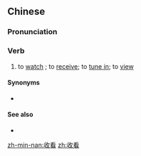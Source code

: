 ==Chinese==
{{zh-forms}}

===Pronunciation===
{{zh-pron
|m=shōukàn
|c=sau1 hon3
|mn=siu-khòaⁿ
|cat=v
}}

===Verb===
{{zh-verb}}

# to [[watch]] {{gloss|of television channels, shows, etc.}}; to [[receive]]; to [[tune in]]; to [[view]]

====Synonyms====
* {{qualifier|Cantonese}} {{zh-l|收睇}}

====See also====
* {{zh-l|收聽}}

[[zh-min-nan:收看]]
[[zh:收看]]